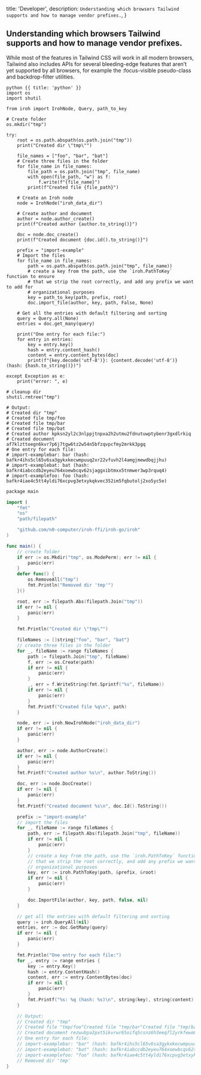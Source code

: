   title: 'Developer',
  description:
    `Understanding which browsers Tailwind supports and how to manage vendor prefixes.`,
}




## Understanding which browsers Tailwind supports and how to manage vendor prefixes.


While most of the features in Tailwind CSS will work in all modern browsers, Tailwind also includes APIs for several bleeding-edge features that aren’t yet supported by all browsers, for example the :focus-visible pseudo-class and backdrop-filter utilities.


<CodeGroup>

```
python {{ title: 'python' }}
import os
import shutil

from iroh import IrohNode, Query, path_to_key 

# Create folder
os.mkdir("tmp")

try:
    root = os.path.abspath(os.path.join("tmp"))
    print("Created dir \"tmp\"")

    file_names = ["foo", "bar", "bat"]
    # Create three files in the folder
    for file_name in file_names:
        file_path = os.path.join("tmp", file_name)
        with open(file_path, "w") as f:
            f.write(f"{file_name}")
        print(f"Created file {file_path}")

    # Create an Iroh node
    node = IrohNode("iroh_data_dir")

    # Create author and document
    author = node.author_create()
    print(f"Created author {author.to_string()}")

    doc = node.doc_create()
    print(f"Created document {doc.id().to_string()}")

    prefix = "import-example"
    # Import the files
    for file_name in file_names:
        path = os.path.abspath(os.path.join("tmp", file_name))
        # create a key from the path, use the `iroh.PathToKey` function to ensure
		# that we strip the root correctly, and add any prefix we want to add for
		# organizational purposes
        key = path_to_key(path, prefix, root)
        doc.import_file(author, key, path, False, None)

    # Get all the entries with default filtering and sorting
    query = Query.all(None)
    entries = doc.get_many(query)

    print("One entry for each file:")
    for entry in entries:
        key = entry.key()
        hash = entry.content_hash()
        content = entry.content_bytes(doc)
        print(f"{key.decode('utf-8')}: {content.decode('utf-8')} (hash: {hash.to_string()})")

except Exception as e:
    print("error: ", e)

# cleanup dir
shutil.rmtree("tmp")

# Output:
# Created dir "tmp"
# Created file tmp/foo
# Created file tmp/bar
# Created file tmp/bat
# Created author kpksn2yl2c3nlppjtnpxa2h2utmu2fdnutuwptybenr3gxdlrkiq
# Created document af7klzttoegn6kvr7p6j7tgw6tz2w54n5bfzqvpcfmy2mrkk3pgq
# One entry for each file:
# import-examplebar: bar (hash: bafkr4ihs5cl65v6sa3gykxkecwmpuuq2xr22vfuvh2l4amgjmewdbqjjhu)
# import-examplebat: bat (hash: bafkr4iabccdb2eyeu764xoewbcqv62sjaggxibtmxx5tnmwer3wp3rquq4)
# import-examplefoo: foo (hash: bafkr4iae4c5tt4yldi76xcpvg3etxykqkvec352im5fqbutolj2xo5yc5e)

```

```swift {{ title: 'go' }}
package main

import (
	"fmt"
	"os"
	"path/filepath"

	"github.com/n0-computer/iroh-ffi/iroh-go/iroh"
)

func main() {
	// create folder
	if err := os.Mkdir("tmp", os.ModePerm); err != nil {
		panic(err)
	}
	defer func() {
		os.RemoveAll("tmp")
		fmt.Println("Removed dir 'tmp'")
	}()

	root, err := filepath.Abs(filepath.Join("tmp"))
	if err != nil {
		panic(err)
	}

	fmt.Println("Created dir \"tmp\"")

	fileNames := []string{"foo", "bar", "bat"}
	// create three files in the folder
	for _, fileName := range fileNames {
		path := filepath.Join("tmp", fileName)
		f, err := os.Create(path)
		if err != nil {
			panic(err)
		}
		_, err = f.WriteString(fmt.Sprintf("%s", fileName))
		if err != nil {
			panic(err)
		}
		fmt.Printf("Created file %q\n", path)
	}

	node, err := iroh.NewIrohNode("iroh_data_dir")
	if err != nil {
		panic(err)
	}

	author, err := node.AuthorCreate()
	if err != nil {
		panic(err)
	}
	fmt.Printf("Created author %s\n", author.ToString())

	doc, err := node.DocCreate()
	if err != nil {
		panic(err)
	}
	fmt.Printf("Created document %s\n", doc.Id().ToString())

	prefix := "import-example"
	// import the files
	for _, fileName := range fileNames {
		path, err := filepath.Abs(filepath.Join("tmp", fileName))
		if err != nil {
			panic(err)
		}
		// create a key from the path, use the `iroh.PathToKey` function to ensure
		// that we strip the root correctly, and add any prefix we want to add for
		// organizational purposes
		key, err := iroh.PathToKey(path, &prefix, &root)
		if err != nil {
			panic(err)
		}

		doc.ImportFile(author, key, path, false, nil)
	}

	// get all the entries with default filtering and sorting
	query := iroh.QueryAll(nil)
	entries, err := doc.GetMany(query)
	if err != nil {
		panic(err)
	}

	fmt.Println("One entry for each file:")
	for _, entry := range entries {
		key := entry.Key()
		hash := entry.ContentHash()
		content, err := entry.ContentBytes(doc)
		if err != nil {
			panic(err)
		}
		fmt.Printf("%s: %q (hash: %s)\n", string(key), string(content), hash.ToString())
	}

	// Output:
	// Created dir "tmp"
	// Created file "tmp/foo"Created file "tmp/bar"Created file "tmp/bat"Created author kup6o2nnubm67rupuzo4mxjjwafpo6fbvhjjfjxdmvvm337i2txq
	// Created document rezwubpa2pxt5ikvrwr65oifq5csnz6h3eeq7l2yrkfewo6dji2a
	// One entry for each file:
	// import-examplebar: "bar" (hash: bafkr4ihs5cl65v6sa3gykxkecwmpuuq2xr22vfuvh2l4amgjmewdbqjjhu)
	// import-examplebat: "bat" (hash: bafkr4iabccdb2eyeu764xoewbcqv62sjaggxibtmxx5tnmwer3wp3rquq4)
	// import-examplefoo: "foo" (hash: bafkr4iae4c5tt4yldi76xcpvg3etxykqkvec352im5fqbutolj2xo5yc5e)
	// Removed dir 'tmp'
}
```
</CodeGroup>




